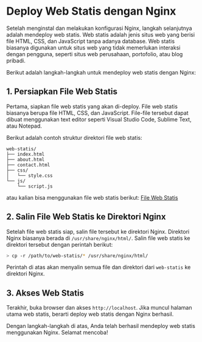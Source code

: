 # Deploy Web Statis dengan Nginx

Setelah menginstal dan melakukan konfigurasi Nginx, langkah selanjutnya adalah mendeploy web statis. Web statis adalah jenis situs web yang berisi file HTML, CSS, dan JavaScript tanpa adanya database. Web statis biasanya digunakan untuk situs web yang tidak memerlukan interaksi dengan pengguna, seperti situs web perusahaan, portofolio, atau blog pribadi.

Berikut adalah langkah-langkah untuk mendeploy web statis dengan Nginx:

## 1. Persiapkan File Web Statis

Pertama, siapkan file web statis yang akan di-deploy. File web statis biasanya berupa file HTML, CSS, dan JavaScript. File-file tersebut dapat dibuat menggunakan text editor seperti Visual Studio Code, Sublime Text, atau Notepad.

Berikut adalah contoh struktur direktori file web statis:

```plaintext
web-statis/
├── index.html
├── about.html
├── contact.html
├── css/
│   └── style.css
└── js/
    └── script.js
```

atau kalian bisa menggunakan file web statis berikut: [File Web Statis](https://drive.google.com/file/d/18pIBBKcXs-EtbFFEHHsBFqHCu519kL1L/view?usp=sharing)

## 2. Salin File Web Statis ke Direktori Nginx

Setelah file web statis siap, salin file tersebut ke direktori Nginx. Direktori Nginx biasanya berada di `/usr/share/nginx/html/`. Salin file web statis ke direktori tersebut dengan perintah berikut:

```bash
> cp -r /path/to/web-statis/* /usr/share/nginx/html/
```

Perintah di atas akan menyalin semua file dan direktori dari `web-statis` ke direktori Nginx.

## 3. Akses Web Statis

Terakhir, buka browser dan akses `http://localhost`. Jika muncul halaman utama web statis, berarti deploy web statis dengan Nginx berhasil.

Dengan langkah-langkah di atas, Anda telah berhasil mendeploy web statis menggunakan Nginx. Selamat mencoba!